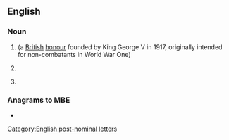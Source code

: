 ==English==

===Noun===
{{en-noun}}

# {{initialism of|lang=en|Member of the {{w|Order of the British Empire}}}} (a [[British]] [[honour]] founded by King George V in 1917, originally intended for non-combatants in World War One)
# {{lb|en|technology}} {{initialism of|w:Molecular-beam epitaxy|lang=en|}}
# {{lb|en|education}} {{initialism of|w:Master of Bioscience Enterprise|lang=en}}

===Anagrams to MBE===
* {{anagrams|en|a=bem|B.M.E.|BEM|BME|EBM|MEB|emb.}}

[[Category:English post-nominal letters]]